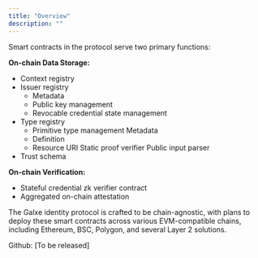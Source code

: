 ```yaml
---
title: "Overview"
description: ""
---
```


Smart contracts in the protocol serve two primary functions:

**On-chain Data Storage:**

- Context registry
- Issuer registry
  - Metadata
  - Public key management
  - Revocable credential state management
- Type registry
  - Primitive type management Metadata
  - Definition
  - Resource URI Static proof verifier Public input parser
- Trust schema

**On-chain Verification:**

- Stateful credential zk verifier contract
- Aggregated on-chain attestation

The Galxe identity protocol is crafted to be chain-agnostic, with plans to deploy these smart contracts across various EVM-compatible chains, including Ethereum, BSC, Polygon, and several Layer 2 solutions.

Github: [To be released]
